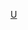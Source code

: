 {{NavboxV2
| name = 美加電影製片廠
| title = 北美地区[[电影制片厂]]
| state = {{{state<includeonly>|autocollapse</includeonly>}}}
| listclass = hlist

| group1 = [[主要电影公司|大巨头]]
| list1-border = child
| list1-type = vertical
| list1-groupstyle = width:15em; text-align:left
| list1-liststyle  = width:auto;
| list1-group1 = [[华特迪士尼影片|迪士尼影业集团]]<br />（[[华特迪士尼公司|迪士尼]]／[[華特迪士尼影業集團|迪士尼制片厂]]）
| list1-list1 = 
* [[二十世紀影業|20世纪影业]]
* [[迪士尼自然|迪士尼自然影业]]
* {{Link-en|ESPN影业|ESPN Films}}
* [[漫威影业]]
* {{Link-en|国家地理环球网|National Geographic Global Networks|国家地理纪录片影业}}<sup>占股73%</sup>
* [[卢卡斯影业]]
* [[探照灯影业]]
| list1-group2 = [[哥倫比亞影業|哥伦比亚影业集团]]<br />（[[索尼]]／[[索尼影視娛樂]]）
| list1-list2 = 
* [[幕寶電影公司|幕宝影业]]
* [[索尼经典电影|索尼影业经典]]
* {{Link-en|索尼影业全球并购|Sony Pictures Worldwide Acquisitions}}
** {{Link-en|申明影业|Affirm Films}}
** [[目的地影業]]
** [[第六攝影棚電影|第六摄影棚影业]]
* [[三星影业]]
** {{Link-en|三星制作|TriStar Productions}}
| list1-group3 = [[华纳兄弟|华纳兄弟集团]]<br />（[[AT&T]]／[[華納媒體|华纳传媒]]）
| list1-list3 = 
* [[华纳兄弟影业]]
* [[新線影業]]
* {{Link-en|CNN影业|CNN Films}}
* [[DC影業]]
* {{Link-en|HBO影业|HBO Films}}
* [[旗艦影業|旗舰娱乐]]<sup>占股49%</sup>
| list1-group4 = [[环球影业|环球影业集团]]<br />（[[康卡斯特]]／[[NBC环球]]）
| list1-list4 = 
* [[嘉年华电影公司|嘉年华影业]]
* [[焦点影业]]
* [[Working Title Films|沃克泰托影业]]
| list1-group5 = [[派拉蒙影業|派拉蒙影业集团]]<br />（[[全美娛樂公司|全美娱乐]]／[[维亚康姆CBS]]）
| list1-list5 = 
* [[米拉麦克斯影业]]<sup>占股49%</sup>
* {{Link-en|派拉蒙玩家|Paramount Players|派拉蒙玩家影业}}
** [[黑人娛樂電視台|BET影业]]
** {{Link-en|喜剧中心影业|Comedy Central Films}}
** {{Link-en|MTV影业|MTV Films}}
** {{Link-en|尼克影业|Nickelodeon Movies}}
** [[VH1|VH1影业]]

| group2 = 小巨头
| list2 = 
* {{Link-en|安倍林合伙|Amblin Partners}}
** {{Link-en|安倍林娱乐|Amblin Entertainment}}
** [[梦工厂|梦工厂影业]]
* [[狮门娱乐]]
** [[狮门影视公司|狮门影业]]
** {{Link-en|路边风景影业|Roadside Attractions}}<sup>占股45%</sup>
* [[米高梅]]
** {{Link-en|猎户座影业|Orion Pictures}}
** [[聯美|联艺发行]]<sup>占股50%</sup>
** {{Link-en|美国国际影业|American International Pictures}}
* {{Link-en|厄洛斯STX|ErosSTX}}

| group3 = 融资合作
| list3 = 
* {{Link-en|布隆工作室|Bron Studios}}
* [[传奇影业]]
* {{Link-en|天舞传媒|Skydance Media}}
* {{Link-en|TSG娱乐|TSG Entertainment}}
* [[威秀电影]]

| group4 = 水平整合
| list4 = 
* [[孩之寶工作室|火种源]]／{{Link-en|娱乐壹号|Entertainment One}}
* {{Link-en|亚马逊工作室|Amazon Studios}}
* {{Link-en|美泰影业|Mattel Films}}
* {{Link-en|兰登书屋工作室|Random House Studio}}
* {{Link-en|萨班资本集团|Saban Capital Group|萨班影业}}

| group5 = 独立制片
| list5 = 
* [[A24 (公司)|A24]]
* [[愛爾康娛樂]]
* [[Annapurna Pictures|安娜普尔纳影业]]
* [[坏机器人制片公司]]
* {{Link-en|巴勒克街 (公司)|Bleecker Street (company)|巴勒克街影业}}
* [[布倫屋製片公司]]
* [[十字小溪影業]]
* {{Link-en|娱乐工作室|Entertainment Studios}}
* {{Link-en|格雷西影业|Gracie Films}}
* {{Link-en|IFC影业|IFC Films}}
* {{Link-en|靛苷影业|Indican Pictures}}
* {{Link-en|湖畔娱乐|Lakeshore Entertainment}}
* [[燈籠娛樂]]
* {{Link-en|LD娱乐|LD Entertainment}}
* {{Link-en|木兰影业|Magnolia Pictures}}
* {{Link-en|曼德勒影业|Mandalay Pictures}}
* {{Link-en|马维斯塔娱乐|MarVista Entertainment}}
* {{Link-en|MRC (公司)|MRC (company)|媒体权资本}}
* {{Link-en|摩根溪娱乐|Morgan Creek Entertainment}}
* {{Link-en|霓虹 (发行商)|Neon (distributor)|霓虹影业}}
* [[Netflix|网飞]]
* [[开路影业]]
* {{Link-en|参与者 (公司)|Participant (company)|参与者影业}}
* {{Link-en|摄政公司|Regency Enterprises}}
* {{Link-en|革命工作室|Revolution Studios}}
* {{Link-en|RLJE影业|RLJE Films}}
* {{Link-en|路边风景影业|Roadside Attractions}}
* {{Link-en|塞缪·格温影业|Samuel Goldwyn Films}}
* {{Link-en|极端工作室|Solstice Studios}}
* {{Link-en|望远镜传媒集团|Spyglass Media Group}}
* {{Link-en|神庙山娱乐|Temple Hill Entertainment}}
* {{Link-en|垂直娱乐|Vertical Entertainment}}
* {{Link-en|电压影业|Voltage Pictures}}
* {{Link-en|瓦尔登传媒|Walden Media}}

| below = [[Template:美国动画产业|美国动画电影制片厂列表]]
}}<noinclude>[[Category:電影導航模板|U]]
[[Category:美国媒体公司模板| ]]
[[Category:加拿大媒体公司模板| ]]</noinclude>